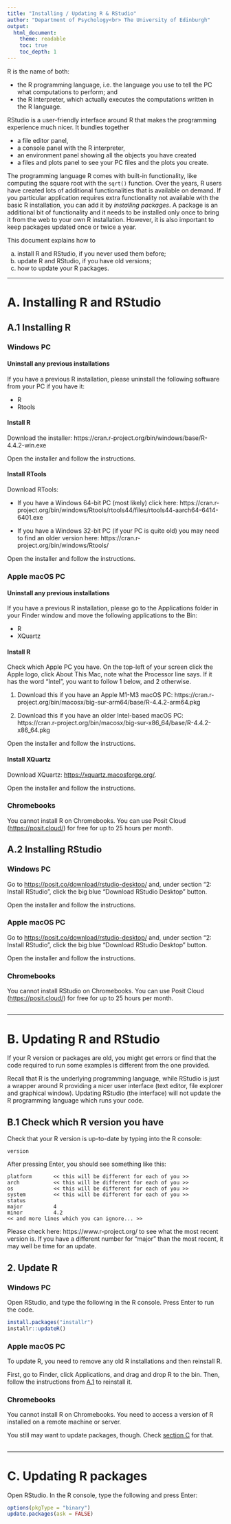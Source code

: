 ```yaml
---
title: "Installing / Updating R & RStudio"
author: "Department of Psychology<br> The University of Edinburgh"
output:
  html_document:
    theme: readable
    toc: true
    toc_depth: 1
---
```



R is the name of both:

- the R programming language, i.e. the language you use to tell the PC what computations to perform; and
- the R interpreter, which actually executes the computations written in the R language.

RStudio is a user-friendly interface around R that makes the programming experience much nicer. It bundles together 

- a file editor panel, 
- a console panel with the R interpreter, 
- an environment panel showing all the objects you have created
- a files and plots panel to see your PC files and the plots you create.


The programming language R comes with built-in functionality, like computing the square root with the `sqrt()` function. Over the years, R users have created lots of additional functionalities that is available on demand. If you particular application requires extra functionality not available with the basic R installation, you can add it by *installing packages*. A package is an additional bit of functionality and it needs to be installed only once to bring it from the web to your own R installation. However, it is also important to keep packages updated once or twice a year.


This document explains how to 

a) install R and RStudio, if you never used them before; 
b) update R and RStudio, if you have old versions;
c) how to update your R packages.


---


# A. Installing R and RStudio

## A.1 Installing R {.tabset .tabset-fade .tabset-pills}

### Windows PC

#### Uninstall any previous installations

If you have a previous R installation, please uninstall the following software from your PC if you have it:

- R
- Rtools

#### Install R

Download the installer: https://cran.r-project.org/bin/windows/base/R-4.4.2-win.exe

Open the installer and follow the instructions.

#### Install RTools

Download RTools:

- If you have a Windows 64-bit PC (most likely) click here: https://cran.r-project.org/bin/windows/Rtools/rtools44/files/rtools44-aarch64-6414-6401.exe

- If you have a Windows 32-bit PC (if your PC is quite old) you may need to find an older version here: https://cran.r-project.org/bin/windows/Rtools/

Open the installer and follow the instructions.



### Apple macOS PC

#### Uninstall any previous installations

If you have a previous R installation, please go to the Applications folder in your Finder window and move the following applications to the Bin:

- R
- XQuartz


#### Install R

Check which Apple PC you have. On the top-left of your screen click the Apple logo, click About This Mac, note what the Processor line says. If it has the word "Intel", you want to follow 1 below, and 2 otherwise.

1. Download this if you have an Apple M1-M3 macOS PC: https://cran.r-project.org/bin/macosx/big-sur-arm64/base/R-4.4.2-arm64.pkg

2. Download this if you have an older Intel-based macOS PC: https://cran.r-project.org/bin/macosx/big-sur-x86_64/base/R-4.4.2-x86_64.pkg

Open the installer and follow the instructions.


#### Install XQuartz

Download XQuartz: [https://xquartz.macosforge.org/](https://xquartz.macosforge.org/). 

Open the installer and follow the instructions.



### Chromebooks

You cannot install R on Chromebooks. You can use Posit Cloud (<https://posit.cloud/>) for free for up to 25 hours per month.



## A.2 Installing RStudio {.tabset .tabset-fade .tabset-pills}

### Windows PC {#install-win}

Go to <https://posit.co/download/rstudio-desktop/> and, under section "2: Install RStudio", click the big blue "Download RStudio Desktop" button.

Open the installer and follow the instructions.

### Apple macOS PC {#install-mac}

Go to <https://posit.co/download/rstudio-desktop/> and, under section "2: Install RStudio", click the big blue "Download RStudio Desktop" button.

Open the installer and follow the instructions.


### Chromebooks {#install-chrome}

You cannot install RStudio on Chromebooks. You can use Posit Cloud (<https://posit.cloud/>) for free for up to 25 hours per month.


## {-}


---


# B. Updating R and RStudio

If your R version or packages are old, you might get errors or find that the code required to run some examples is different from the one provided.

Recall that R is the underlying programming language, while RStudio is just a wrapper around R providing a nicer user interface (text editor, file explorer and graphical window). Updating RStudio (the interface) will not update the R programming language which runs your code.  

## B.1 Check which R version you have

Check that your R version is up-to-date by typing into the R console:

```
version
```

After pressing Enter, you should see  something like this:

```
platform       << this will be different for each of you >>     
arch           << this will be different for each of you >>                  
os             << this will be different for each of you >>     
system         << this will be different for each of you >>        
status                                     
major          4                           
minor          4.2                         
<< and more lines which you can ignore... >>
```

Please check here: https://www.r-project.org/ to see what the most recent version is. If you have a different number for "major" than the most recent, it may well be time for an update.  


## 2. Update R {.tabset .tabset-fade .tabset-pills}

### Windows PC

Open RStudio, and type the following in the R console. Press Enter to run the code.

```r
install.packages("installr")
installr::updateR()
```


### Apple macOS PC

To update R, you need to remove any old R installations and then reinstall R. 

First, go to Finder, click Applications, and drag and drop R to the bin.
Then, follow the instructions from [A.1](#install-mac) to reinstall it.


### Chromebooks

You cannot install R on Chromebooks. You need to access a version of R installed on a remote machine or server.

You still may want to update packages, though. Check [section C](#update-pkgs) for that.

## {-}


---


# C. Updating R packages {#update-pkgs}

Open RStudio. In the R console, type the following and press Enter:

```r
options(pkgType = "binary")
update.packages(ask = FALSE)
```

<br>

